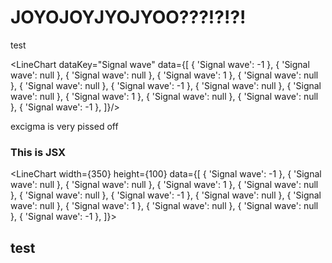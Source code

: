# JOYOJOYJYOJYOO???!?!?!

test

<LineChart dataKey="Signal wave" data={[
    { 'Signal wave': -1 },
    { 'Signal wave': null },
    { 'Signal wave': null },
    { 'Signal wave': 1 },
    { 'Signal wave': null },
    { 'Signal wave': null },
    { 'Signal wave': -1 },
    { 'Signal wave': null },
    { 'Signal wave': null },
    { 'Signal wave': 1 },
    { 'Signal wave': null },
    { 'Signal wave': null },
    { 'Signal wave': -1 },
]}/>

excigma is very pissed off

<div style={{ padding: '20px', backgroundColor: 'tomato' }}>
  <h3>This is JSX</h3>
</div>

<LineChart width={350} height={100} data={[
    { 'Signal wave': -1 },
    { 'Signal wave': null },
    { 'Signal wave': null },
    { 'Signal wave': 1 },
    { 'Signal wave': null },
    { 'Signal wave': null },
    { 'Signal wave': -1 },
    { 'Signal wave': null },
    { 'Signal wave': null },
    { 'Signal wave': 1 },
    { 'Signal wave': null },
    { 'Signal wave': null },
    { 'Signal wave': -1 },
]}>
<Line connectNulls type="monotone" dataKey="Signal wave" isAnimationActive={false} strokeWidth={3} stroke="#d0b9e9" dot={null}/>
</LineChart>

## test